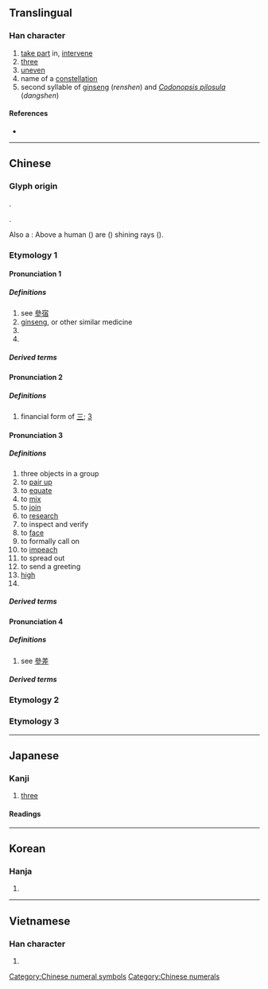 {{character info/new}}
{{also|参|蔘|叄}}
==Translingual==
{{ja-forms|[[参]]|[[参]]|參}}

===Han character===
{{Han char|rn=28|rad=厶|as=09|sn=11|four=23202|canj=IIIH|ids=⿱𠫯彡}}

# [[take part]] in, [[intervene]]
# [[three]]
# [[uneven]]
# name of a [[constellation]]
# second syllable of [[ginseng]] (''renshen'') and ''[[Codonopsis pilosula]]'' (''dangshen'')

====References====
* {{Han ref|kx=0164.280|dkj=03098|dj=0372.280|hdz=10387.230|uh=53C3|ud=21443|bh=B0D1|bd=45265}}

----

==Chinese==
{{zh-forms|s=参|alt=曑,叄,㕘,叅}}

===Glyph origin===
{{Han etyl}}
{{Han simp|曑|f=晶|t=厽}}.

{{Han compound|晶|㐱|c1=s|c2=p|ls=psc}}.

Also a {{liushu|p|nocap=1}}: Above a human ({{zh-l|*人}}) are {{w|Three Stars (Chinese constellation)|Three Stars}} ({{zh-l|*晶}}) shining rays ({{zh-l|*彡}}).

{{rfp|nan}}

===Etymology 1===

====Pronunciation 1====
{{zh-pron
|m=shēn
|c=sam1
|cat=pn,n
|mc=1
|oc=4,1<!--check-->
}}

=====Definitions=====
{{zh-hanzi}}

# see [[參宿]]
# [[ginseng]], or other similar medicine
# {{zh-short|海參}}
# {{surname|lang=zh}}
=====Derived terms=====
{{zh-der|參辰日月|人參果|動如參商|刺參|丹參|人參|參商|參辰|參湯|卯酉參辰|土參|參辰卯酉|日月參辰|海參|月落參橫|海參崴|斗轉參橫|略無參商|曾參殺人|玄參|捫參歷井|沙參|西洋參|苦參|高麗參|血參}}
====Pronunciation 2====
{{zh-pron
|m=sān
|c=saam1
|cat=num
|mc=4
|oc=3,3
}}

=====Definitions=====
{{zh-hanzi}}

# financial form of [[三]]; [[3]]

====Pronunciation 3====
{{zh-pron
|m=cān
|c=caam1
|cat=n,v,a
|mc=3
|oc=1,2<!--check-->
}}

=====Definitions=====
{{zh-hanzi}}

# three objects in a group
# to [[pair up]]
# to [[equate]]
# to [[mix]]
# to [[join]]
# to [[research]]
# to inspect and verify
# to [[face]]
# to formally call on
# to [[impeach]]
# to spread out
# to send a greeting
# [[high]]
# {{zh-alt-form|驂}}

=====Derived terms=====
{{zh-der|參展|參堂|參考|參假|參前落後|功過參半|憂喜參半|參靈|參雜|參校|參戰|參訂|參伍|參觀|參軍|參孫|內參|參贊|參透|參考書|利弊參半|參政權|同參|形名參同|免參|參知政事|參驗|參看|參拜|參與|參革|參酌|參話頭|參破|參同契|參度|參選|公眾參與|參請|參天|參場|參劾|喝參|參頭|參預|參賽|參議院|參議會|參議|參譚|參謁|參見|參禪|參照|參朝|參政|參悟|參半|參加|參佐|參本|參閱|參將|參事|參謀|參數|參綜|早參|晨參暮省|拔地參天|晚參|朝參暮禮|疑信參半|打參|毀譽參半|暮禮晨參|晨參暮禮|放參|飽參|筆參造化|魚頭參政|說參請|違紀參選|聯合參謀}}
====Pronunciation 4====
{{zh-pron
|m=cēn
|c=caam1
|cat=n,v
|mc=2
|oc=2,4<!--check-->
}}

=====Definitions=====
{{zh-hanzi}}
# see [[參差]]

=====Derived terms=====
{{zh-der|參差不齊|參差|參錯|玉參差}}

===Etymology 2===
{{zh-see|摻|v}}

===Etymology 3===
{{zh-see|糝|v}}

[[Category:Chinese numeral symbols]]
[[Category:Chinese numerals]]

----

==Japanese==

===Kanji===
{{ja-kanji|grade=|rs=厶09|style=ky|shin=参}}

# [[three]]

====Readings====
{{ja-readings
|goon=[[さん]] (san), [[しん]] (shin), [[そん]] (son)
|kanon=[[さん]] (san), [[しん]] (shin)
|kun=[[まいる]] ([[参る]], mairu)
}}

----

==Korean==

===Hanja===
{{ko-hanja|hangeul=[[참]], [[삼]]|rv=cham, sam|mr=ch'am, sam|y=cham, sam}}

# {{defn|lang=ko|sort=厶09}}

----

==Vietnamese==

===Han character===
{{vi-hantu|[[tham]], [[sâm]]|rs=厶09}}

# {{defn|lang=vi|sort=厶09}}